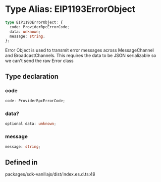 # Type Alias: EIP1193ErrorObject

```ts
type EIP1193ErrorObject: {
  code: ProviderRpcErrorCode;
  data: unknown;
  message: string;
};
```

Error Object is used to transmit error messages
across MessageChannel and BroadcastChannels.
This requires the data to be JSON serializable
so we can't send the raw Error class

## Type declaration

### code

```ts
code: ProviderRpcErrorCode;
```

### data?

```ts
optional data: unknown;
```

### message

```ts
message: string;
```

## Defined in

packages/sdk-vanillajs/dist/index.es.d.ts:49
